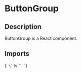 
<Meta title="Components/ButtonGroup" of={ButtonGroupStories} />

# ButtonGroup

## Description

ButtonGroup is a React component.

## Imports

<Markdown>{`
\`\`\`ts
\`\`\`
`}</Markdown>

<Primary />

<ArgTypes of={ButtonGroup}/>

